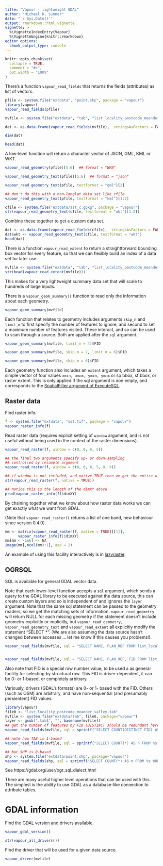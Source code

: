 ```yaml
---
title: "Vapour - lightweight GDAL"
author: "Michael D. Sumner"
date: "`r Sys.Date()`"
output: rmarkdown::html_vignette
vignette: >
  %\VignetteIndexEntry{Vapour}
  %\VignetteEngine{knitr::rmarkdown}
editor_options: 
  chunk_output_type: console
---
```


```r
knitr::opts_chunk$set(
  collapse = TRUE,
  comment = "#>",
  out.width = "100%"
)
```


There's a function `vapour_read_fields` that returns the fields (attributes) as  list of vectors. 


```r
pfile <- system.file("extdata", "point.shp", package = "vapour")
library(vapour)
vapour_read_fields(pfile)
```


```r
mvfile <- system.file("extdata", "tab", "list_locality_postcode_meander_valley.tab", package="vapour")

dat <- as.data.frame(vapour_read_fields(mvfile),  stringsAsFactors = FALSE)

dim(dat)

head(dat)
```


A low-level function will return a character vector of JSON, GML, KML or WKT. 

```r
vapour_read_geometry(pfile)[5:6]  ## format = "WKB"

vapour_read_geometry_text(pfile)[5:6]  ## format = "json"

vapour_read_geometry_text(pfile, textformat = "gml")[2]

## don't do this with a non-longlat data set like cfile
vapour_read_geometry_text(pfile, textformat = "kml")[1:2]

cfile <- system.file("extdata/sst_c.gpkg", package = "vapour")
str(vapour_read_geometry_text(cfile, textformat = "wkt")[1:2])

```


Combine these together to get a custom data set. 

```r
dat <- as.data.frame(vapour_read_fields(cfile),  stringsAsFactors = FALSE)
dat$wkt <- vapour_read_geometry_text(cfile, textformat = "wkt")
head(dat)
```


There is a function `vapour_read_extent` to return a straightforward bounding box vector for every feature, so that
we can flexibly build an index of a data set for later use. 

```r
mvfile <- system.file("extdata", "tab", "list_locality_postcode_meander_valley.tab", package="vapour")
str(head(vapour_read_extent(mvfile)))

```

This makes for a very lightweight summary data set that will scale to hundreds of large inputs. 

There is a `vapour_geom_summary()` function to read only the information about each geometry. 

```r

vapour_geom_summary(mvfile)
```


Each function that relates to geometry includes arguments `skip_n` and `limit_n` to first specify the number of features to ignore, and second to set a maximum number of features visited. These interact, and so can be used to scan through a source. Both are applied after the `sql` argument. 

```r
vapour_geom_summary(mvfile, limit_n = 4)$FID

vapour_geom_summary(mvfile, skip_n = 2, limit_n = 6)$FID

vapour_geom_summary(mvfile, skip_n = 6)$FID

```

Each geometry function also includes an `extent` argument, which takes a simple vector of four values `xmin, xmax, ymin, ymax` or sp bbox, sf bbox, or raster extent. This is only applied if the sql argument is non empty, and corresponds to the [SpatialFilter argument of ExecuteSQL](https://gdal.org/user/ogr_sql_dialect.html#executesql). 

## Raster data

Find raster info. 


```r
f <- system.file("extdata", "sst.tif", package = "vapour")
vapour_raster_info(f)

```

Read raster data (requires explicit setting of `window` argument, and is not useful
without being used in the context of the raster dimensions).

```r
vapour_read_raster(f, window = c(0, 0, 6, 5))

## the final two arguments specify up- or down-sampling
## controlled by resample argument
vapour_read_raster(f, window = c(0, 0, 6, 5, 8, 9))

## if window is not included, and native TRUE then we get the entire window
str(vapour_read_raster(f, native = TRUE))

## notice this is the length of the dimXY above
prod(vapour_raster_info(f)$dimXY)

```

By chaining together what we know about how raster data works we can get exactly what we want from GDAL. 

(Note that `vapour_read_raster()` returns a list of one band, new behaviour since version 0.4.0). 

```r
mm <- matrix(vapour_read_raster(f, native = TRUE)[[1]], 
      vapour_raster_info(f)$dimXY)
mm[mm < -1e6] <- NA
image(mm[,ncol(mm):1], asp = 2)
```

An example of using this facility interactively is in [lazyraster](https://github.com/hypertidy/lazyraster). 


## OGRSQL

SQL is available for general GDAL vector data. 

Note that each lower-level function accepts a `sql` argument, 
which sends a query to the GDAL library to be executed against
the data source, this can create custom layers and so is independent of and ignores the `layer` argument. Note that the same sql statement can be passed to the geometry readers, so we get the matching sets of information. `vapour_read_geometry` will return NULL for each missing geometry if the statement doesn't include geometry explicitly or implicitly, but `vapour_read_geometry`, `vapour_read_geometry_text` and `vapour_read_extent` all explicitly modify the statement "SELECT *". (We are also assuming the data source hasn't changed between accesses ... let me know if this causes you problems!). 

```r
vapour_read_fields(mvfile, sql = "SELECT NAME, PLAN_REF FROM list_locality_postcode_meander_valley WHERE POSTCODE < 7291")


vapour_read_fields(mvfile, sql = "SELECT NAME, PLAN_REF, FID FROM list_locality_postcode_meander_valley WHERE POSTCODE = 7306")

```

Also note that FID is a special row number value, to be used a as general facility for selecting by structural row. This FID is driver-dependent, it can be 0- or 1-based, or completely arbitrary. 

Variously, drivers (GDAL's formats) are 0- or 1- based with the FID. Others (such as OSM) are arbitrary, and have non-sequential (and presumably persientent) FID values. 

```r
library(vapour)
file0 <- "list_locality_postcode_meander_valley.tab"
mvfile <- system.file("extdata/tab", file0, package="vapour")
layer <- gsub(".tab$", "", basename(mvfile))
## get the number of features by FID (DISTINCT should be redundant here)
vapour_read_fields(mvfile, sql = sprintf("SELECT COUNT(DISTINCT FID) AS nfeatures FROM %s", layer))

## note how TAB is 1-based 
vapour_read_fields(mvfile, sql = sprintf("SELECT COUNT(*) AS n FROM %s WHERE FID < 2", layer))

## but SHP is 0-based
shp <- system.file("extdata/point.shp", package="vapour")
vapour_read_fields(shp, sql = sprintf("SELECT COUNT(*) AS n FROM %s WHERE FID < 2", "point"))
```
See https://gdal.org/user/ogr_sql_dialect.html


There are many useful higher level operations that can be used with this. The simplest is the ability to use GDAL as a database-like connection to attribute tables. 


# GDAL information

Find the GDAL version and drivers available. 

```r
vapour_gdal_version()

str(vapour_all_drivers())

```

Find the driver that will be used for a given data source. 

```r
vapour_driver(mvfile)
```
